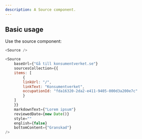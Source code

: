 ```yaml
---
description: A Source component.
---
```



## Basic usage

Use the source component:

```js
<Source />
```

```js live
<Source
    baseUrl={"Gå till konsumentverket.se"}
    sourcesCollection={{
    items: [
        {
        linkUrl: "/",
        linkText: "Konsumentverket",
        occupationId: "fda16320-2da2-e411-9405-000d3a200e7c"
        }
    ]
    }}
    markdownText={"Lorem ipsum"}
    reviewedDate={new Date()}
    style=""
    english={false}
    bottomContent={"Granskad"}
/>
```
